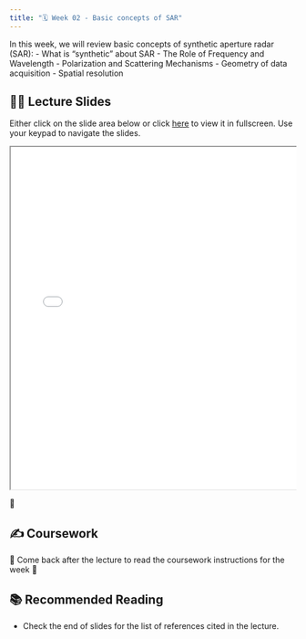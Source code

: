 ```yaml
---
title: "🗓️ Week 02 - Basic concepts of SAR"
---
```


In this  week, we will review  basic concepts of synthetic aperture radar (SAR):
- What is "synthetic" about SAR
- The Role of Frequency and Wavelength
- Polarization and Scattering Mechanisms
- Geometry of data acquisition
- Spatial resolution

## 👨‍🏫 Lecture Slides 

Either click on the slide area below or click [here](slides.qmd) to view it in fullscreen.
Use your keypad to navigate the slides.

<div class="container" style="position: relative;overflow: hidden;width: 100%;min-height:600px;">
<iframe src="slides.html" style="position=absolute;top: 0;left: 0;bottom: 0;right: 0;width: 100%;min-height:600px;"></iframe>
</div>

🎥 

## ✍️ Coursework

🚧 Come back after the lecture to read the coursework instructions for the week 🚧


## 📚 Recommended Reading

- Check the end of slides for the list of references cited in the lecture.

